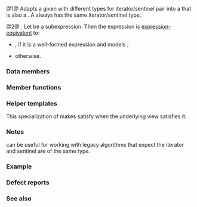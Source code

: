 {{cpp/ranges/view title|common}}
{{cpp/ranges/common_view/navbar}}
{{dcl begin}}
{{dcl header|ranges}}
{{dcl|num=1|since=c++20|1=
template&lt; ranges::view V &gt;
    requires (not ranges::common_range&lt;V&gt; and
              std::copyable&lt;ranges::iterator_t&lt;V&gt;&gt;)
class common_view
    : public ranges::view_interface&lt;common_view&lt;V&gt;&gt;
}}
{{dcl|num=2|since=c++20|1=
namespace views {
    inline constexpr /* unspecified */ common = /* unspecified */;
}
}}
{{dcl h|Call signature}}
{{dcl|since=c++20|1=
template&lt; ranges::viewable_range R &gt;
    requires /* see below */
constexpr ranges::view auto common( R&amp;&amp; r );
}}
{{dcl end}}

@1@ Adapts a given {{lconcept|view}} with different types for iterator/sentinel pair into a {{lconcept|view}} that is also a {{lconcept|common_range}}. A {{tt|common_view}} always has the same iterator/sentinel type.

@2@ {{named req|RangeAdaptorObject}}. Let {{c|e}} be a subexpression. Then the expression {{c|views::common(e)}} is [[cpp/language/expressions#Expression-equivalence|expression-equivalent]] to:
* {{c|views::all(e)}}, if it is a well-formed expression and {{c|decltype((e))}} models {{lconcept|common_range}};
* {{c|common_view{e}&lt;!----&gt;}} otherwise.

===Data members===
{{dsc begin}}
{{dsc hitem|Member name|Definition}}
{{dsc expos mem obj|base_|private=yes|The underlying view of type {{tt|V}}.}}
{{dsc end}}

===Member functions===
{{dsc begin}}
{{dsc inc|cpp/ranges/adaptor/dsc constructor|common_view}}
{{dsc inc|cpp/ranges/adaptor/dsc base|common_view}}
{{dsc inc|cpp/ranges/adaptor/dsc begin|common_view}}
{{dsc inc|cpp/ranges/adaptor/dsc end|common_view}}
{{dsc inc|cpp/ranges/adaptor/dsc size|common_view}}
{{cpp/ranges/view_interface/inherit|embedded=yes|size=yes}}
{{dsc end}}

==={{rl|deduction guides|Deduction guides}}===

===Helper templates===
{{ddcl|since=c++20|1=
template&lt; class T &gt;
constexpr bool enable_borrowed_range&lt;std::ranges::common_view&lt;T&gt;&gt; =
    ranges::enable_borrowed_range&lt;T&gt;;
}}
This specialization of {{c/core|std::ranges::enable_borrowed_range}} makes {{tt|common_view}} satisfy {{lconcept|borrowed_range}} when the underlying view satisfies it.

===Notes===
{{tt|common_view}} can be useful for working with legacy algorithms that expect the iterator and sentinel are of the same type.

===Example===
{{example
|code=
#include &lt;iostream&gt;
#include &lt;iterator&gt;
#include &lt;list&gt;
#include &lt;numeric&gt;
#include &lt;ranges&gt;

int main()
{
    auto v1 = {1, 2, 3, 4, 5};
    auto i1 = std::counted_iterator{v1.begin(), std::ssize(v1)};
    auto r1 = std::ranges::subrange{i1, std::default_sentinel};
//  auto e1 = std::accumulate(r1.begin(), r1.end(), 0); // error: "common range" required
    auto c1 = std::ranges::common_view{r1};
    std::cout &lt;&lt; "accumulate: " &lt;&lt; std::accumulate(c1.begin(), c1.end(), 0) &lt;&lt; '\n';

    // inherited from ranges::view_interface:
    std::cout &lt;&lt; "c1.front(): " &lt;&lt; c1.front() &lt;&lt; '\n';
    std::cout &lt;&lt; "c1.back(): " &lt;&lt; c1.back() &lt;&lt; '\n';
    std::cout &lt;&lt; "c1.data(): " &lt;&lt; c1.data() &lt;&lt; '\n';
    std::cout &lt;&lt; "c1[0]: " &lt;&lt; c1[0] &lt;&lt; '\n';

    auto v2 = std::list{1, 2, 3, 4, 5};
    auto i2 = std::counted_iterator{v2.begin(), std::ssize(v2)};
    auto r2 = std::ranges::subrange{i2, std::default_sentinel};
//  auto e2 = std::accumulate(r2.begin(), r2.end(), 0); // error: "common range" required
    auto c2 = std::ranges::common_view{ r2 };
    std::cout &lt;&lt; "accumulate: " &lt;&lt; std::accumulate(c2.begin(), c2.end(), 0) &lt;&lt; '\n';

    // inherited from ranges::view_interface:
    std::cout &lt;&lt; "c2.front(): " &lt;&lt; c2.front() &lt;&lt; '\n';
//  auto e3 = c2.back(); // error: "bidirectional range" required
//  auto e4 = c2.data(); // error: "contiguous range" required
//  auto e5 = c2[0];     // error: "random access range" required
}
|p=true
|output=
accumulate: 15
c1.front(): 1
c1.back(): 5
c1.data(): 0x7f19937f00d0
c1[0]: 1
accumulate: 15
c2.front(): 1
}}

===Defect reports===
{{dr list begin}}
{{dr list item|wg=lwg|dr=3494|std=c++20|before={{tt|common_view}} was never a {{tt|borrowed_range}}|after=it is a {{tt|borrowed_range}} if its underlying view is}}
{{dr list end}}

===See also===
{{dsc begin}}
{{dsc inc|cpp/ranges/dsc common_range}}
{{dsc inc|cpp/iterator/dsc common_iterator}}
{{dsc end}}

{{langlinks|es|ja|ru|zh}}